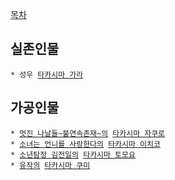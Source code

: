 [[목차]]

== 실존인물 ==
 * 성우 [[타카시마 가라]]

== 가공인물 ==
 * [[멋진 나날들~불연속존재~]]의 [[타카시마 자쿠로]]
 * [[소녀는 언니를 사랑한다]]의 [[타카시마 이치코]]
 * [[소년탐정 김전일]]의 [[타카시마 토모요]]
 * [[유작]]의 [[타카시마 쿠미]]
